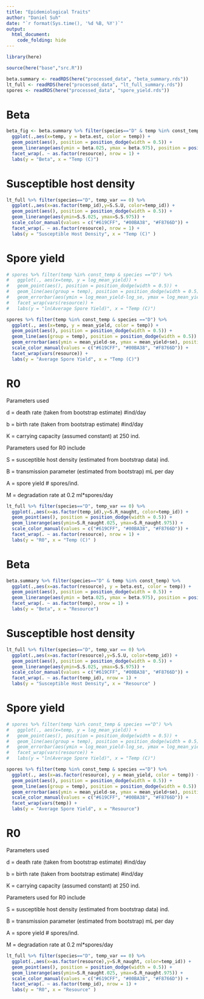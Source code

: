 ```yaml
---
title: "Epidemiological Traits"
author: "Daniel Suh"
date: "`r format(Sys.time(), '%d %B, %Y')`"
output: 
  html_document:
    code_folding: hide
---
```


```r
library(here)

source(here("base","src.R"))
```

```r
beta.summary <- readRDS(here("processed_data", "beta_summary.rds"))
lt_full <- readRDS(here("processed_data", "lt_full_summary.rds"))
spores <- readRDS(here("processed_data", "spore_yield.rds"))
```

# Beta

```r
beta_fig <- beta.summary %>% filter(species=="D" & temp %in% const_temp) %>% 
  ggplot(.,aes(x=temp, y = beta.est, color = temp)) +
  geom_point(aes(), position = position_dodge(width = 0.5)) + 
  geom_linerange(aes(ymin = beta.025, ymax = beta.975), position = position_dodge(width = 0.5)) + 
  facet_wrap(. ~ as.factor(resource), nrow = 1) + 
  labs(y = "Beta", x = "Temp (C)")


```

<!-- Exposure dose, time, and volume were meant to be consistent across all treatments which means that Beta should end up as a function of the probability of infection. As expected, the patterns in Beta and probabilities of infection match well. -->

<!-- ```{r} -->
<!-- prevalence <- readRDS(here("processed_data", "prevalence.rds")) -->
<!-- ``` -->

<!-- ```{r} -->
<!-- prevalence %>% filter(temp %in% const_temp & species =="D") %>% -->
<!--   ggplot(.,aes(x=ID, y = prev, group = temp, color = temp))  + -->
<!--   geom_point(aes(), position = position_dodge(width = 0.5)) +  -->
<!--   geom_errorbar(aes(ymin = conf$lower, ymax = conf$upper), position = position_dodge(width = 0.5)) + -->
<!--   theme_minimal() + labs(title = "Probability of Infection") -->
<!-- ``` -->

# Susceptible host density

```r
lt_full %>% filter(species=="D", temp_var == 0) %>% 
  ggplot(.,aes(x=as.factor(temp_id),y=S.S.U, color=temp_id)) + 
  geom_point(aes(), position = position_dodge(width = 0.5)) + 
  geom_linerange(aes(ymin=S.S.025, ymax=S.S.975)) + 
  scale_color_manual(values = c("#619CFF", "#00BA38", "#F8766D")) + 
  facet_wrap(. ~ as.factor(resource), nrow = 1) + 
  labs(y = "Susceptible Host Density", x = "Temp (C)" )

```

# Spore yield

```r
# spores %>% filter(temp %in% const_temp & species =="D") %>%  
#   ggplot(., aes(x=temp, y = log_mean_yield)) + 
#   geom_point(aes(), position = position_dodge(width = 0.5)) + 
#   geom_line(aes(group = temp), position = position_dodge(width = 0.5)) +
#   geom_errorbar(aes(ymin = log_mean_yield-log_se, ymax = log_mean_yield+log_se), position = position_dodge(width = 0.5)) +
#   facet_wrap(vars(resource)) + 
#   labs(y = "ln(Average Spore Yield)", x = "Temp (C)")

spores %>% filter(temp %in% const_temp & species =="D") %>%  
  ggplot(., aes(x=temp, y = mean_yield, color = temp)) + 
  geom_point(aes(), position = position_dodge(width = 0.5)) + 
  geom_line(aes(group = temp), position = position_dodge(width = 0.5)) +
  geom_errorbar(aes(ymin = mean_yield-se, ymax = mean_yield+se), position = position_dodge(width = 0.5)) +
  scale_color_manual(values = c("#619CFF", "#00BA38", "#F8766D")) + 
  facet_wrap(vars(resource)) + 
  labs(y = "Average Spore Yield", x = "Temp (C)")
```


# R0

Parameters used

d = death rate (taken from bootstrap estimate) #ind/day

b = birth rate (taken from bootstrap estimate) #ind/day

K = carrying capacity (assumed constant) at 250 ind.


Parameters used for R0 include

S = susceptible host density (estimated from bootstrap data) ind.

B = transmission parameter (estimated from bootstrap) mL per day

A = spore yield # spores/ind.

M = degradation rate at 0.2 ml*spores/day


```r
lt_full %>% filter(species=="D", temp_var == 0) %>% 
  ggplot(.,aes(x=as.factor(temp_id),y=S.R_naught, color=temp_id)) + 
  geom_point(aes(), position = position_dodge(width = 0.5)) + 
  geom_linerange(aes(ymin=S.R_naught.025, ymax=S.R_naught.975)) + 
  scale_color_manual(values = c("#619CFF", "#00BA38", "#F8766D")) + 
  facet_wrap(. ~ as.factor(resource), nrow = 1) + 
  labs(y = "R0", x = "Temp (C)" )
```


# Beta

```r
beta.summary %>% filter(species=="D" & temp %in% const_temp) %>% 
  ggplot(.,aes(x=as.factor(resource), y = beta.est, color = temp)) +
  geom_point(aes(), position = position_dodge(width = 0.5)) + 
  geom_linerange(aes(ymin = beta.025, ymax = beta.975), position = position_dodge(width = 0.5)) + 
  facet_wrap(. ~ as.factor(temp), nrow = 1) + 
  labs(y = "Beta", x = "Resource")

```

<!-- Exposure dose, time, and volume were meant to be consistent across all treatments which means that Beta should end up as a function of the probability of infection. As expected, the patterns in Beta and probabilities of infection match well. -->

<!-- ```{r} -->
<!-- prevalence <- readRDS(here("processed_data", "prevalence.rds")) -->
<!-- ``` -->

<!-- ```{r} -->
<!-- prevalence %>% filter(temp %in% const_temp & species =="D") %>% -->
<!--   ggplot(.,aes(x=ID, y = prev, group = temp, color = temp))  + -->
<!--   geom_point(aes(), position = position_dodge(width = 0.5)) +  -->
<!--   geom_errorbar(aes(ymin = conf$lower, ymax = conf$upper), position = position_dodge(width = 0.5)) + -->
<!--   theme_minimal() + labs(title = "Probability of Infection") -->
<!-- ``` -->

# Susceptible host density

```r
lt_full %>% filter(species=="D", temp_var == 0) %>% 
  ggplot(.,aes(x=as.factor(resource),y=S.S.U, color=temp_id)) + 
  geom_point(aes(), position = position_dodge(width = 0.5)) + 
  geom_linerange(aes(ymin=S.S.025, ymax=S.S.975)) + 
  scale_color_manual(values = c("#619CFF", "#00BA38", "#F8766D")) + 
  facet_wrap(. ~ as.factor(temp_id), nrow = 1) + 
  labs(y = "Susceptible Host Density", x = "Resource" )

```

# Spore yield

```r
# spores %>% filter(temp %in% const_temp & species =="D") %>%  
#   ggplot(., aes(x=temp, y = log_mean_yield)) + 
#   geom_point(aes(), position = position_dodge(width = 0.5)) + 
#   geom_line(aes(group = temp), position = position_dodge(width = 0.5)) +
#   geom_errorbar(aes(ymin = log_mean_yield-log_se, ymax = log_mean_yield+log_se), position = position_dodge(width = 0.5)) +
#   facet_wrap(vars(resource)) + 
#   labs(y = "ln(Average Spore Yield)", x = "Temp (C)")

spores %>% filter(temp %in% const_temp & species =="D") %>%  
  ggplot(., aes(x=as.factor(resource), y = mean_yield, color = temp)) + 
  geom_point(aes(), position = position_dodge(width = 0.5)) + 
  geom_line(aes(group = temp), position = position_dodge(width = 0.5)) +
  geom_errorbar(aes(ymin = mean_yield-se, ymax = mean_yield+se), position = position_dodge(width = 0.5)) +
  scale_color_manual(values = c("#619CFF", "#00BA38", "#F8766D")) + 
  facet_wrap(vars(temp)) + 
  labs(y = "Average Spore Yield", x = "Resource")
```


# R0

Parameters used

d = death rate (taken from bootstrap estimate) #ind/day

b = birth rate (taken from bootstrap estimate) #ind/day

K = carrying capacity (assumed constant) at 250 ind.


Parameters used for R0 include

S = susceptible host density (estimated from bootstrap data) ind.

B = transmission parameter (estimated from bootstrap) mL per day

A = spore yield # spores/ind.

M = degradation rate at 0.2 ml*spores/day


```r
lt_full %>% filter(species=="D", temp_var == 0) %>% 
  ggplot(.,aes(x=as.factor(resource),y=S.R_naught, color=temp_id)) + 
  geom_point(aes(), position = position_dodge(width = 0.5)) + 
  geom_linerange(aes(ymin=S.R_naught.025, ymax=S.R_naught.975)) + 
  scale_color_manual(values = c("#619CFF", "#00BA38", "#F8766D")) + 
  facet_wrap(. ~ as.factor(temp_id), nrow = 1) + 
  labs(y = "R0", x = "Resource" )
```
